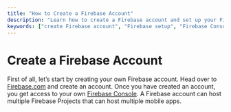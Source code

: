 ```yaml
---
title: "How to Create a Firebase Account"
description: "Learn how to create a Firebase account and set up your Firebase Console for your mobile apps. Step-by-step guide to Firebase setup."
keywords: ["create Firebase account", "Firebase setup", "Firebase Console", "mobile app Firebase", "Firebase tutorial", "Firebase guide"]
---
```


# Create a Firebase Account  

First of all, let’s start by creating your own Firebase account. Head over to [Firebase.com](https://firebase.google.com/) and create an account. Once you have created an account, you get access to your own [Firebase Console](https://console.firebase.google.com/). A Firebase account can host multiple Firebase Projects that can host multiple mobile apps.

